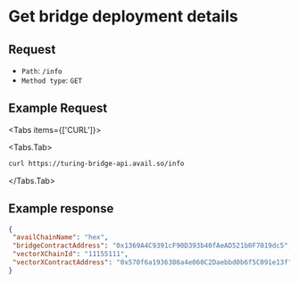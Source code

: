 

# Get bridge deployment details

## Request

- `Path`: `/info`
- `Method type`: `GET`

## Example Request

<Tabs items={['CURL']}>

<Tabs.Tab>
    
```bash filename="CURL"
curl https://turing-bridge-api.avail.so/info
```

</Tabs.Tab>
</Tabs>

## Example response

```json showLineNumbers filename="Example JSON response"
{
 "availChainName": "hex",
 "bridgeContractAddress": "0x1369A4C9391cF90D393b40fAeAD521b0F7019dc5",
 "vectorXChainId": "11155111",
 "vectorXContractAddress": "0x570f6a1936386a4e060C2Daebbd0b6f5C091e13f"
}
```